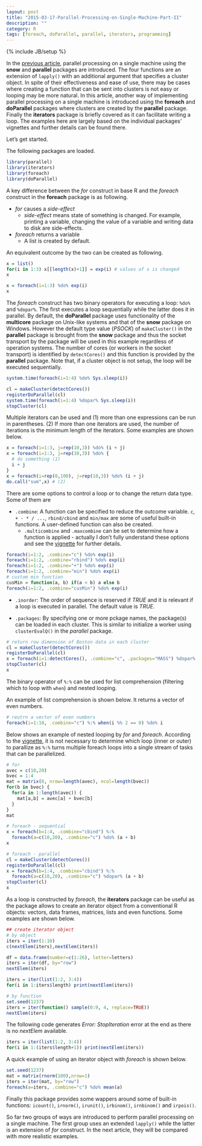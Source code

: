 ```yaml
---
layout: post
title: "2015-03-17-Parallel-Processing-on-Single-Machine-Part-II"
description: ""
category: R
tags: [foreach, doParallel, parallel, iterators, programming]
---
```

{% include JB/setup %}

In the [previous article](http://jaehyeon-kim.github.io/r/2015/03/14/Parallel-Processing-on-Single-Machine-Part-I/), parallel processing on a single machine using the **snow** and **parallel** packages are introduced. The four functions are an extension of `lapply()` with an additional argument that specifies a cluster object. In spite of their effectiveness and ease of use, there may be cases where creating a function that can be sent into clusters is not easy or looping may be more natural. In this article, another way of implementing parallel processing on a single machine is introduced using the **foreach** and **doParallel** packages where clusters are created by the **parallel** package. Finally the **iterators** package is briefly covered as it can facilitate writing a loop. The examples here are largely based on the individual packages' vignettes and further details can be found there.

Let's get started.

The following packages are loaded.

```r
library(parallel)
library(iterators)
library(foreach)
library(doParallel)
```

A key difference between the *for* construct in base R and the *foreach* construct in the **foreach** package is as following.

- *for* causes a *side-effect*
    + *side-effect* means state of something is changed. For example, printing a variable, changing the value of a variable and writing data to disk are side-effects.
- *foreach* returns a variable
    + A list is created by default.

An equivalent outcome by the two can be created as following.

```r
x = list()
for(i in 1:3) x[[length(x)+1]] = exp(i) # values of x is changed
x

x = foreach(i=1:3) %do% exp(i)
x
```

The *foreach* construct has two binary operators for executing a loop: `%do%` and `%dopar%`. The first executes a loop sequentially while the latter does it in parallel. By default, the **doParallel** package uses functionality of the **multicore** package on Unix-like systems and that of the **snow** package on Windows. However the default type value (*PSOCK*) of `makeCluster()` in the **parallel** package is brought from the **snow** package and thus the socket transport by the package will be used in this example regardless of operation systems. The number of cores (or workers in the socket transport) is identified by `detectCores()` and this function is provided by the **parallel** package. Note that, if a cluster object is not setup, the loop will be executed sequentially.

```r
system.time(foreach(i=1:4) %do% Sys.sleep(i))

cl = makeCluster(detectCores())
registerDoParallel(cl)
system.time(foreach(i=1:4) %dopar% Sys.sleep(i))
stopCluster(cl)
```

Multiple iterators can be used and (1) more than one expressions can be run in parentheses. (2) If more than one iterators are used, the number of iterations is the minimum length of the iterators. Some examples are shown below.

```r
x = foreach(i=1:3, j=rep(10,3)) %do% (i + j)
x = foreach(i=1:3, j=rep(10,3)) %do% {
  # do something (1)
  i + j
}
x = foreach(i=rep(0,100), j=rep(10,3)) %do% (i + j)
do.call("sum",x) # (2)
```

There are some options to control a loop or to change the return data type. Some of them are

- `.combine`: A function can be specified to reduce the outcome variable. `c`, `+ - * / ...`, `rbind/cbind` and `min/max` are some of useful built-in functions. A user-defined function can also be created.
    + `.multicombine` and `.maxcombine` can be set to determine how a function is applied - actually I don't fully understand these options and see the [vignette](http://cran.r-project.org/web/packages/foreach/vignettes/foreach.pdf) for further details.

```r
foreach(i=1:2, .combine="c") %do% exp(i)
foreach(i=1:2, .combine="rbind") %do% exp(i)
foreach(i=1:2, .combine="+") %do% exp(i)
foreach(i=1:2, .combine="min") %do% exp(i)
# custom min function
cusMin = function(a, b) if(a < b) a else b
foreach(i=1:2, .combine="cusMin") %do% exp(i)
```

- `.inorder`: The order of sequence is reserved if *TRUE* and it is relevant if a loop is executed in parallel. The default value is *TRUE*.

- `.packages`: By specifying one or more pckage names, the package(s) can be loaded in each cluster. This is similar to initialize a worker using `clusterEvalQ()` in the *parallel* package.

```r
# return row dimension of Boston data in each cluster
cl = makeCluster(detectCores())
registerDoParallel(cl)
x = foreach(i=1:detectCores(), .combine="c", .packages="MASS") %dopar% dim(Boston)[1]
stopCluster(cl)
x
```

The binary operator of `%:%` can be used for list comprehension (filtering which to loop with `when`) and nested looping.

An example of list comprehension is shown below. It returns a vector of even numbers.

```r
# reutrn a vector of even numbers
foreach(i=1:10, .combine="c") %:% when(i %% 2 == 0) %do% i
```

Below shows an example of nested looping by *for* and *foreach*. According to the [vignette](http://cran.r-project.org/web/packages/foreach/vignettes/foreach.pdf), it is not necessary to determine which loop (inner or outer) to parallize as `%:%` turns multiple foreach loops into a single stream of tasks that can be parallelized.

```r
# for
avec = c(10,20)
bvec = 1:4
mat = matrix(0, nrow=length(avec), ncol=length(bvec))
for(b in bvec) {
  for(a in 1:length(avec)) {
    mat[a,b] = avec[a] + bvec[b]
  }
}
mat

# foreach - sequential
x = foreach(b=1:4, .combine="cbind") %:%
  foreach(a=c(10,20), .combine="c") %do% (a + b)
x

# foreach - parallel
cl = makeCluster(detectCores())
registerDoParallel(cl)
x = foreach(b=1:4, .combine="cbind") %:% 
  foreach(a=c(10,20), .combine="c") %dopar% (a + b)
stopCluster(cl)
x
```

As a loop is constructed by *foreach*, the **iterators** package can be useful as the package allows to create an iterator object from a conventional R objects: vectors, data frames, matrices, lists and even functions. Some examples are shown below.

```r
## create iterator object
# by object
iters = iter(1:10)
c(nextElem(iters),nextElem(iters))

df = data.frame(number=c(1:26), letter=letters)
iters = iter(df, by="row")
nextElem(iters)

iters = iter(list(1:2, 3:4))
for(i in 1:iters$length) print(nextElem(iters))

# by function
set.seed(1237)
iters = iter(function() sample(0:9, 4, replace=TRUE))
nextElem(iters)
```

The following code generates *Error: StopIteration* error at the end as there is no *nextElem* available.

```r
iters = iter(list(1:2, 3:4))
for(i in 1:(iters$length+1)) print(nextElem(iters))
```

A quick example of using an iterator object with *foreach* is shown below.

```r
set.seed(1237)
mat = matrix(rnorm(100),nrow=1)
iters = iter(mat, by="row")
foreach(a=iters, .combine="c") %do% mean(a)
```

Finally this package provides some wappers around some of built-in functions: `icount()`, `irnorm()`, `irunit()`, `irbinom()`, `irnbinom()` and `irpois()`.

So far two groups of ways are introduced to perform parallel processing on a single machine. The first group uses an extended `lapply()` while the latter is an extension of *for* construct. In the next article, they will be compared with more realistic examples.

